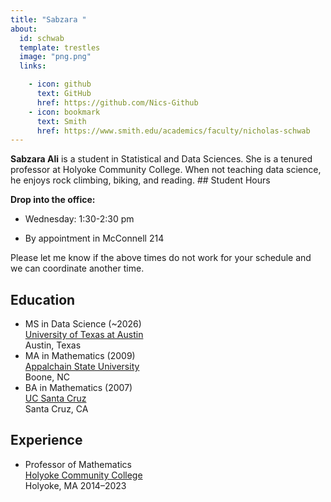 ```yaml
---
title: "Sabzara "
about: 
  id: schwab
  template: trestles
  image: "png.png"
  links:

    - icon: github
      text: GitHub
      href: https://github.com/Nics-Github
    - icon: bookmark
      text: Smith
      href: https://www.smith.edu/academics/faculty/nicholas-schwab
---
```


**Sabzara Ali** is a student in Statistical and Data Sciences. She is a tenured professor at Holyoke Community College. When not teaching data science, he enjoys rock climbing, biking, and reading.
## Student Hours


**Drop into the office:** 

-   Wednesday: 1:30-2:30 pm 

-   By appointment in McConnell 214

    
Please let me know if the above times do not work for your schedule and we can coordinate another time.   

## Education

-   MS in Data Science (\~2026)\
    [University of Texas at Austin](https://cdso.utexas.edu/msds)\
    Austin, Texas
-   MA in Mathematics (2009)\
    [Appalchain State University](https://mathsci.appstate.edu/)\
    Boone, NC
-   BA in Mathematics (2007)\
    [UC Santa Cruz](https://www.math.ucsc.edu/)\
    Santa Cruz, CA

## Experience

-   Professor of Mathematics\
    [Holyoke Community College](https://www.hcc.edu)\
    Holyoke, MA 2014--2023

